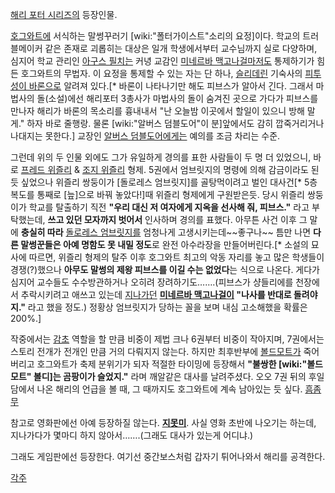 [[해리 포터 시리즈]]의 등장인물. 

[[호그와트]]에 서식하는 말썽꾸러기 [wiki:"폴터가이스트"소리의 요정]이다. 학교의 트러블메이커 같은 존재로 괴롭히는 대상은 일개 학생에서부터 교수님까지 실로 다양하며, 심지어 학교 관리인 [[아구스 필치]]는 커녕 교감인 [[미네르바 맥고나걸]]마저도 통제하기가 힘든 호그와트의 무법자. 이 요정을 통제할 수 있는 자는 단 하나, [[슬리데린]] 기숙사의 [[피투성이 바론]]으로 알려져 있다.[* 바론이 나타나기만 해도 피브스가 알아서 긴다. 그래서 마법사의 돌(소설)에선 해리포터 3총사가 마법사의 돌이 숨겨진 곳으로 가다가 피브스를 만나자 해리가 바론의 목소리를 흉내내서 "난 오늘밤 이곳에서 할일이 있으니 방해 말게." 하자 바로 줄행랑. 물론 [wiki:"알버스 덤블도어"이 분]앞에서도 감히 깝죽거리거나 나대지는 못한다.] 교장인 [[알버스 덤블도어]]에게는 예의를 조금 차리는 수준.

그런데 위의 두 인물 외에도 그가 유일하게 경의를 표한 사람들이 두 명 더 있었으니, 바로 [[프레드 위즐리]] & [[조지 위즐리]] 형제. 5권에서 엄브릿지의 명령에 의해 감금이라도 된듯 싶었으나 위즐리 쌍둥이가 [돌로레스 엄브릿지]를 골탕먹이려고 벌인 대사건[* 5층 복도를 통째로 [늪]으로 바꿔 놓았다!]때 위즐리 형제에게 구원받은듯. 당시 위즐리 쌍둥이가 학교를 탈출하기 직전 '''"우리 대신 저 여자에게 지옥을 선사해 줘, 피브스."''' 라고 부탁했는데, '''쓰고 있던 모자까지 벗어서''' 인사하며 경의를 표했다. 아무튼 사건 이후 그 말에 '''충실히 따라''' [[돌로레스 엄브릿지]]를 엄청나게 고생시키는데~~좋구나~~ 틈만 나면 '''다른 말썽꾼들은 아예 명함도 못 내밀 정도'''로 완전 아수라장을 만들어버린다.[* 소설의 묘사에 따르면, 위즐리 형제의 탈주 이후 호그와트 최고의 악동 자리를 놓고 많은 학생들이 경쟁(?)했으나 '''아무도 말썽의 제왕 피브스를 이길 수는 없었다'''는 식으로 나온다. 게다가 심지어 교수들도 수수방관하거나 오히려 장려하기도…….(피브스가 샹들리에를 천장에서 추락시키려고 애쓰고 있는데 [[지나가던]] '''[[미네르바 맥고나걸]]이 "나사를 반대로 돌려야지."''' 라고 했을 정도.) 정황상 엄브릿지가 당하는 꼴을 보며 내심 고소해했을 확률은 200%.]  

작중에서는 [[감초]] 역할을 할 만큼 비중이 제법 크나 6권부터 비중이 작아지며, 7권에서는 스토리 전개가 전개인 만큼 거의 다뤄지지 않는다. 하지만 최후반부에 [[볼드모트]]가 죽어버리고 호그와트가 축제 분위기가 되자 적절한 타이밍에 등장해서 '''"불쌍한 [wiki:"볼드모트" 볼디]는 곰팡이가 슬었지."''' 라며 깨알같은 대사를 날려주셨다. 오오
7권 뒤의 후일담에서 나온 해리의 언급을 볼 때, 그 때까지도 호그와트에 계속 남아있는 듯 싶다. [[흠좀무]]

참고로 영화판에선 아예 등장하질 않는다. '''[[지못미]]'''. 사실 영화 초반에 나오기는 하는데, 지나가다가 몇마디 하지 않아서…….(그래도 대사가 있는게 어디냐.)

그래도 게임판에선 등장한다. 여기선 중간보스처럼 갑자기 튀어나와서 해리를 공격한다.

[[각주]]
